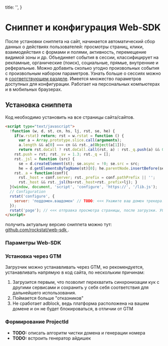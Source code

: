 
  title: '',
}

# Сниппет и конфигурация Web-SDK

После установки сниппета на сайт, начинается автоматический сбор данных о действиях
пользователей: просмотры страниц, клики, взаимодействия с формами и полями,
активность, перемещение видимой зоны и др.
Объединяет события в сессии, классифицирует на рекламные, органические (поиск), социальные, прямые, внутренние и реферальные.
Можно добавить сколько угодно произвольных события с произвольным набором параметров.
Узнать больше о сессиях можно в [соответствующем разделе](/docs/reference/web-sdk/sessions).
Имеется множество параметров доступных для конфигурации. Работает на персональных компьютерах и в мобильных браузерах.

## Установка сниппета

Код необходимо установить на все страницы сайта/сайтов.

```html
<script type="text/javascript">
  !function (w, d, st, cn, hs, lj, rst, se, he) {
    if(w.rstat) return; rst = w.rstat = function () {
      var a = Array.prototype.slice.call(arguments);
      a.length && a[0] === cn && rst._a(Object(a[1]));
      return rst.doCall ? rst.doCall.call(rst, a) : rst._q.push(a) && 0; };
    rst.push = rst; rst._sv = 1.3; rst._q = [];
    rst._jsl = function (src) {
      se = d.createElement(st); se.async = !0; se.src = src;
      he = d.getElementsByTagName(st)[0]; he.parentNode.insertBefore(se, he); };
    rst._a = function(conf){
      rst._host = conf.server; rst._prefix = conf.pathPrefix || '';
      rst._host && rst._jsl(hs+rst._host+rst._prefix+lj); }
  }(window, document, 'script', 'configure', 'https://', '/lib.js');
  // Configuration
  rstat('configure', {
    server: 'поддомен.вашдомен' // TODO: <<< Укажите ваш домен трекера!
  });
  rstat('page'); // <<< отправка просмотра страницы, после загрузки. Убирается на SPA.
</script>
```

<Info>
  получить актуальну версию сниппета можно тут: <a
    href="https://github.com/rockstat/web-sdk/tree/master" target="_blank">
    github.com/rockstat/web-sdk
  </a>.
</Info>

### Параметры Web-SDK

<Expand>
  <RenderTable data={webSdkParams} />
</Expand>

### Установка через GTM

Загрузчик можно устанавливать через GTM, но рекомендуется, устанавливать напрямую в код сайта,
по нескольким причинам:

1. Загрузится первым, что позволит перехватить синхронизации кук с другими
  сервисами и сохранить у себя себя соответствия для дальнейшего использования.
2. Поймается больше "отказников"
3. Не сработает adblock, ведь платформа расположена на вашем домене и он не будет блокироваться, в отличии от GTM


### Формирование ProjectId

- **TODO:** описать алгоритм чистки домена и генерации номера
- **TODO:** встроить генератор айдишек


